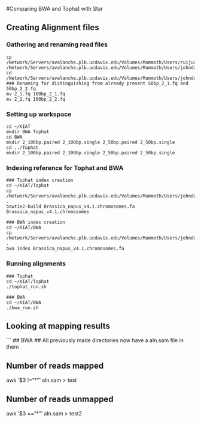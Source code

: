 #Comparing BWA and Tophat with Star

## Creating Alignment files

### Gathering and renaming read files

```
cp /Network/Servers/avalanche.plb.ucdavis.edu/Volumes/Mammoth/Users/ruijuanli/2016_summer/raw_data/2_*.fq /Network/Servers/avalanche.plb.ucdavis.edu/Volumes/Mammoth/Users/johndavis/KIAT/raw_data/Flowering
cd /Network/Servers/avalanche.plb.ucdavis.edu/Volumes/Mammoth/Users/johndavis/KIAT/raw_data/Flowering
### Renaming for distinguishing from already present 50bp_2_1.fq and 50bp_2_2.fq
mv 2_1.fq 100bp_2_1.fq
mv 2_2.fq 100bp_2_2.fq
```

### Setting up workspace

```
cd ~/KIAT
mkdir BWA Tophat
cd BWA
mkdir 2_100bp.paired 2_100bp.single 2_50bp.paired 2_50bp.single
cd ../Tophat
mkdir 2_100bp.paired 2_100bp.single 2_50bp.paired 2_50bp.single
```

### Indexing reference for Tophat and BWA

```
### Tophat index creation
cd ~/KIAT/Tophat
cp /Network/Servers/avalanche.plb.ucdavis.edu/Volumes/Mammoth/Users/johndavis/KIAT/reference/Brassica_napus_v4.1.chromosomes.fa .
bowtie2-build Brassica_napus_v4.1.chromosomes.fa Brassica_napus_v4.1.chromosomes

### BWA index creation
cd ~/KIAT/BWA
cp /Network/Servers/avalanche.plb.ucdavis.edu/Volumes/Mammoth/Users/johndavis/KIAT/reference/Brassica_napus_v4.1.chromosomes.fa .
bwa index Brassica_napus_v4.1.chromosomes.fa
```

### Running alignments

```
### Tophat
cd ~/KIAT/Tophat
./tophat_run.sh

### BWA
cd ~/KIAT/BWA
./bwa_run.sh
```

## Looking at mapping results

```
## BWA
## All previously made directories now have a aln.sam file in them

## Number of reads mapped
awk '$3 !="\*"' aln.sam > test

## Number of reads unmapped
awk '$3 =="\*"' aln.sam > test2
